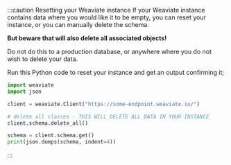 :::caution Resetting your Weaviate instance
If your Weaviate instance contains data where you would like it to be empty, you can reset your instance, or you can manually delete the schema.

**But beware that will also delete all associated objects!** 

Do not do this to a production database, or anywhere where you do not wish to delete your data. 

Run this Python code to reset your instance and get an output confirming it;

```python
import weaviate
import json

client = weaviate.Client("https://some-endpoint.weaviate.io/")

# delete all classes - THIS WILL DELETE ALL DATA IN YOUR INSTANCE
client.schema.delete_all()

schema = client.schema.get()
print(json.dumps(schema, indent=4))
```
:::